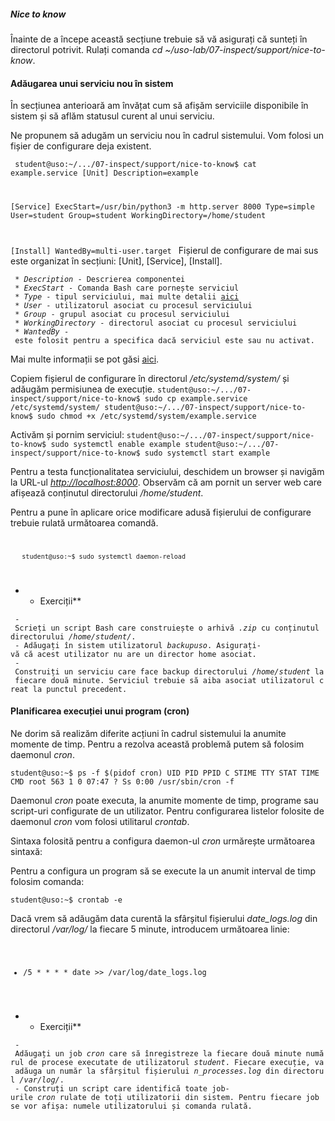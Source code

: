 ===== Nice to know =====
Înainte de a începe această secțiune trebuie să vă asigurați că sunteți în directorul potrivit. Rulați comanda
''cd ~/uso-lab/07-inspect/support/nice-to-know''.

==== Adăugarea unui serviciu nou în sistem ====
În secțiunea anterioară am învățat cum să afișăm serviciile disponibile în sistem și să aflăm statusul curent al unui serviciu.

Ne propunem să adugăm un serviciu nou în cadrul sistemului. Vom folosi un fișier de configurare deja existent.

<code bash>
student@uso:~/.../07-inspect/support/nice-to-know$ cat example.service
[Unit]
Description=example

[Service]
ExecStart=/usr/bin/python3 -m http.server 8000
Type=simple
User=student
Group=student
WorkingDirectory=/home/student

[Install]
WantedBy=multi-user.target
</code>
Fișierul de configurare de mai sus este organizat în secțiuni:
[Unit], [Service], [Install].

  * ''Description'' - Descrierea componentei
  * ''ExecStart'' - Comanda Bash care pornește serviciul
  * ''Type'' - tipul serviciului, mai multe detalii [[https://wiki.archlinux.org/index.php/systemd#Service_types|aici]]
  * ''User'' - utilizatorul asociat cu procesul serviciului
  * ''Group'' - grupul asociat cu procesul serviciului
  * ''WorkingDirectory'' - directorul asociat cu procesul serviciului
  * ''WantedBy'' - este folosit pentru a specifica dacă serviciul este sau nu activat.

Mai multe informații se pot găsi [[https://www.digitalocean.com/community/tutorials/understanding-systemd-units-and-unit-files | aici]].

Copiem fișierul de configurare în directorul ''/etc/systemd/system/'' și adăugăm permisiunea de execuție.
<code bash>
student@uso:~/.../07-inspect/support/nice-to-know$ sudo cp example.service /etc/systemd/system/
student@uso:~/.../07-inspect/support/nice-to-know$ sudo chmod +x /etc/systemd/system/example.service
</code>

Activăm și pornim serviciul:
<code bash>
student@uso:~/.../07-inspect/support/nice-to-know$ sudo systemctl enable example
student@uso:~/.../07-inspect/support/nice-to-know$ sudo systemctl start example
</code>

Pentru a testa funcționalitatea serviciului, deschidem un browser și navigăm la URL-ul ''http://localhost:8000''. Observăm că am pornit un server web care afișează conținutul directorului ''/home/student''.

<note>
Pentru a pune în aplicare orice modificare adusă fișierului de configurare trebuie rulată următoarea comandă.

<code bash>
    student@uso:~$ sudo systemctl daemon-reload
</code>
</note>

**Exerciții**
  - Scrieți un script Bash care construiește o arhivă ''.zip'' cu conținutul directorului ''/home/student/''.
  - Adăugați în sistem utilizatorul ''backupuso''. Asigurați-vă că acest utilizator nu are un director home asociat.
  - Construiți un serviciu care face backup directorului ''/home/student'' la fiecare două minute. Serviciul trebuie să aiba asociat utilizatorul creat la punctul precedent.

==== Planificarea execuției unui program (cron) ====
Ne dorim să realizăm diferite acțiuni în cadrul sistemului la anumite momente de timp. Pentru a rezolva această problemă putem să folosim daemonul ''cron''.

<code bash>
student@uso:~$ ps -f $(pidof cron)
UID        PID  PPID  C STIME TTY      STAT   TIME CMD
root       563     1  0 07:47 ?        Ss     0:00 /usr/sbin/cron -f
</code>

Daemonul ''cron'' poate executa, la anumite momente de timp, programe sau script-uri configurate de un utilizator. Pentru configurarea listelor folosite de daemonul ''cron'' vom folosi utilitarul ''crontab''.

Sintaxa folosită pentru a configura daemon-ul ''cron'' urmărește următoarea sintaxă:

{{:uso:laboratoare:new:06-hw-boot:cron-settings.png?400|}}

Pentru a configura un program să se execute la un anumit interval de timp folosim comanda:

<code bash>
student@uso:~$ crontab -e
</code>

Dacă vrem să adăugăm data curentă la sfârșitul fișierului ''date_logs.log'' din directorul ''/var/log/'' la fiecare 5 minute, introducem următoarea linie:

<code bash>
*/5   *   *   *   *   date >> /var/log/date_logs.log
</code>

**Exerciții**
  - Adăugați un job ''cron'' care să înregistreze la fiecare două minute numărul de procese executate de utilizatorul ''student''. Fiecare execuție, va adăuga un număr la sfârșitul fișierului ''n_processes.log'' din directorul ''/var/log/''.
  - Construți un script care identifică toate job-urile ''cron'' rulate de toți utilizatorii din sistem. Pentru fiecare job se vor afișa: numele utilizatorului și comanda rulată.


